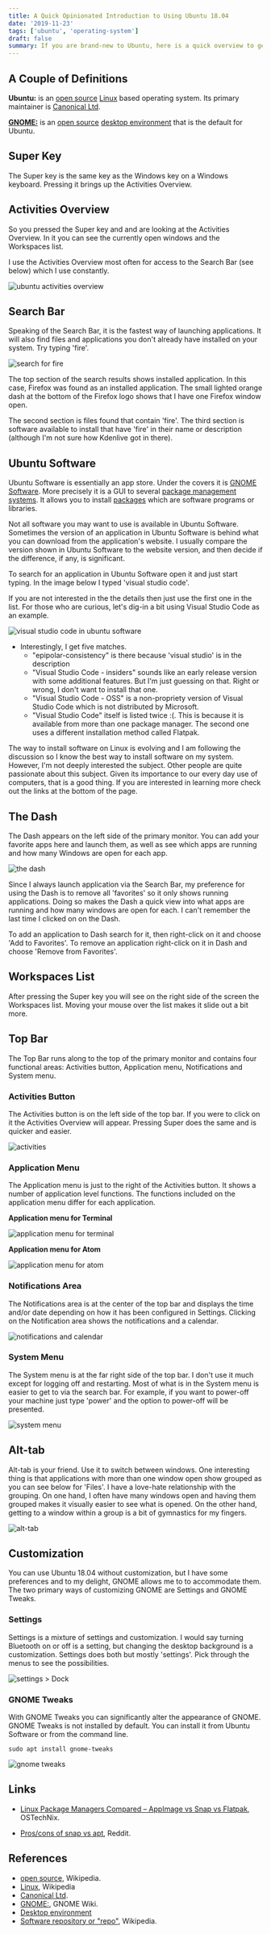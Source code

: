 ```yaml
---
title: A Quick Opinionated Introduction to Using Ubuntu 18.04
date: '2019-11-23'
tags: ['ubuntu', 'operating-system']
draft: false
summary: If you are brand-new to Ubuntu, here is a quick overview to get you started.
---
```


## A Couple of Definitions

**Ubuntu:** is an [open source](https://en.wikipedia.org/wiki/Open_source) [Linux](https://en.wikipedia.org/wiki/Linux) based operating system. Its primary maintainer is [Canonical Ltd](https://canonical.com/).

[**GNOME:**](https://www.gnome.org/) is an [open source](https://en.wikipedia.org/wiki/Open_source) [desktop environment](https://en.wikipedia.org/wiki/Desktop_environment) that is the default for Ubuntu.

## Super Key

The Super key is the same key as the Windows key on a Windows keyboard. Pressing it brings up the Activities Overview.

## Activities Overview

So you pressed the Super key and and are looking at the Activities Overview. In it you can see the currently open windows and the Workspaces list.

I use the Activities Overview most often for access to the Search Bar (see below) which I use constantly.

![ubuntu activities overview](static/images/quick-introduction-to-using-ubuntu-18.04activities-overview.png)

## Search Bar

Speaking of the Search Bar, it is the fastest way of launching applications. It will also find files and applications you don't already have installed on your system. Try typing 'fire'.

![search for fire](static/images/quick-introduction-to-using-ubuntu-18.04search-bar-fire.png)

The top section of the search results shows installed application. In this case, Firefox was found as an installed application. The small lighted orange dash at the bottom of the Firefox logo shows that I have one Firefox window open.

The second section is files found that contain 'fire'. The third section is software available to install that have 'fire' in their name or description (although I'm not sure how Kdenlive got in there).

## Ubuntu Software

Ubuntu Software is essentially an app store. Under the covers it is [GNOME Software](https://wiki.gnome.org/Apps/Software). More precisely it is a GUI to several [package management systems](https://en.wikipedia.org/wiki/Package_manager#Repositories). It allows you to install [packages](https://en.wikipedia.org/wiki/Package_format) which are software programs or libraries.

Not all software you may want to use is available in Ubuntu Software. Sometimes the version of an application in Ubuntu Software is behind what you can download from the application's website. I usually compare the version shown in Ubuntu Software to the website version, and then decide if the difference, if any, is significant.

To search for an application in Ubuntu Software open it and just start typing. In the image below I typed 'visual studio code'.

If you are not interested in the the details then just use the first one in the list. For those who are curious, let's dig-in a bit using Visual Studio Code as an example.

![visual studio code in ubuntu software](static/images/quick-introduction-to-using-ubuntu-18.04ubuntu-software-vscode.png)

- Interestingly, I get five matches.
  - "epipolar-consistency" is there because 'visual studio' is in the description
  - "Visual Studio Code - insiders" sounds like an early release version with some additional features. But I'm just guessing on that. Right or wrong, I don't want to install that one.
  - "Visual Studio Code - OSS" is a non-propriety version of Visual Studio Code which is not distributed by Microsoft.
  - "Visual Studio Code" itself is listed twice :(. This is because it is available from more than one package manager. The second one uses a different installation method called Flatpak.

The way to install software on Linux is evolving and I am following the discussion so I know the best way to install software on my system. However, I'm not deeply interested the subject. Other people are quite passionate about this subject. Given its importance to our every day use of computers, that is a good thing. If you are interested in learning more check out the links at the bottom of the page.

## The Dash

The Dash appears on the left side of the primary monitor. You can add your favorite apps here and launch them, as well as see which apps are running and how many Windows are open for each app.

![the dash](static/images/quick-introduction-to-using-ubuntu-18.04dash.png)

Since I always launch application via the Search Bar, my preference for using the Dash is to remove all 'favorites' so it only shows running applications. Doing so makes the Dash a quick view into what apps are running and how many windows are open for each. I can't remember the last time I clicked on on the Dash.

To add an application to Dash search for it, then right-click on it and choose 'Add to Favorites'. To remove an application right-click on it in Dash and choose 'Remove from Favorites'.

## Workspaces List

After pressing the Super key you will see on the right side of the screen the Workspaces list. Moving your mouse over the list makes it slide out a bit more.

## Top Bar

The Top Bar runs along to the top of the primary monitor and contains four functional areas: Activities button, Application menu, Notifications and System menu.

### Activities Button

The Activities button is on the left side of the top bar. If you were to click on it the Activities Overview will appear. Pressing Super does the same and is quicker and easier.

![activities](static/images/quick-introduction-to-using-ubuntu-18.04activities.png)

### Application Menu

The Application menu is just to the right of the Activities button. It shows a number of application level functions. The functions included on the application menu differ for each application.

**Application menu for Terminal**

![application menu for terminal](static/images/quick-introduction-to-using-ubuntu-18.04application-menu-terminal.png)

**Application menu for Atom**

![application menu for atom](static/images/quick-introduction-to-using-ubuntu-18.04application-menu-atom.png)

### Notifications Area

The Notifications area is at the center of the top bar and displays the time and/or date depending on how it has been configured in Settings. Clicking on the Notification area shows the notifications and a calendar.

![notifications and calendar](static/images/quick-introduction-to-using-ubuntu-18.04notifications-calendar.png)

### System Menu

The System menu is at the far right side of the top bar. I don't use it much except for logging off and restarting. Most of what is in the System menu is easier to get to via the search bar. For example, if you want to power-off your machine just type 'power' and the option to power-off will be presented.

![system menu](static/images/quick-introduction-to-using-ubuntu-18.04system-menu.png)

## Alt-tab

Alt-tab is your friend. Use it to switch between windows. One interesting thing is that applications with more than one window open show grouped as you can see below for 'Files'. I have a love-hate relationship with the grouping. On one hand, I often have many windows open and having them grouped makes it visually easier to see what is opened. On the other hand, getting to a window within a group is a bit of gymnastics for my fingers.

![alt-tab](static/images/quick-introduction-to-using-ubuntu-18.04alt-tab.png)

## Customization

You can use Ubuntu 18.04 without customization, but I have some preferences and to my delight, GNOME allows me to to accommodate them. The two primary ways of customizing GNOME are Settings and GNOME Tweaks.

### Settings

Settings is a mixture of settings and customization. I would say turning Bluetooth on or off is a setting, but changing the desktop background is a customization. Settings does both but mostly 'settings'. Pick through the menus to see the possibilities.

![settings > Dock](static/images/quick-introduction-to-using-ubuntu-18.04settings.png)

### GNOME Tweaks

With GNOME Tweaks you can significantly alter the appearance of GNOME. GNOME Tweaks is not installed by default. You can install it from Ubuntu Software or from the command line.

```console
sudo apt install gnome-tweaks
```

![gnome tweaks](static/images/quick-introduction-to-using-ubuntu-18.04tweaks.png)

## Links

- [Linux Package Managers Compared – AppImage vs Snap vs Flatpak](https://www.ostechnix.com/linux-package-managers-compared-appimage-vs-snap-vs-flatpak/), OSTechNix.

- [Pros/cons of snap vs apt](https://www.reddit.com/r/Ubuntu/comments/a364ii/proscons_of_snap_vs_apt/), Reddit.

## References

- [open source](https://en.wikipedia.org/wiki/Open_source), Wikipedia.
- [Linux](https://en.wikipedia.org/wiki/Linux), Wikipedia
- [Canonical Ltd](https://canonical.com/).
- [GNOME:](https://www.gnome.org/), GNOME Wiki.
- [Desktop environment](https://en.wikipedia.org/wiki/Desktop_environment)
- [Software repository or "repo"](https://en.wikipedia.org/wiki/Software_repository), Wikipedia.
